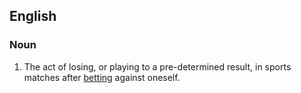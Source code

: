 ==English==
{{wikipedia}}
===Noun===
{{en-noun|-|sg=[[match]] [[fixing]]}}

# {{sport}} The act of losing, or playing to a pre-determined result, in sports matches after [[betting]] against oneself.
